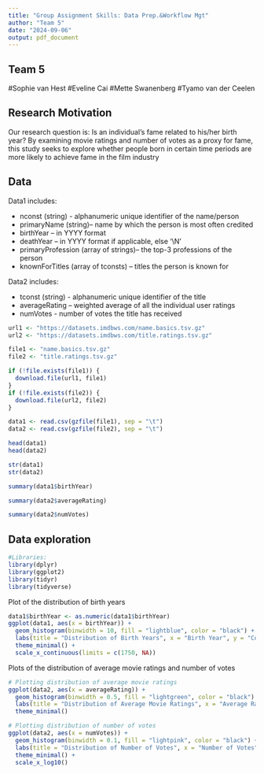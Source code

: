 ---
title: "Group Assignment Skills: Data Prep.&Workflow Mgt"
author: "Team 5"
date: "2024-09-06"
output: pdf_document
---

## Team 5
#Sophie van Hest
#Eveline Cai
#Mette Swanenberg
#Tyamo van der Ceelen

## Research Motivation

Our research question is: Is an individual’s fame related to his/her birth year?
By examining movie ratings and number of votes as a proxy for fame, this study seeks to explore whether people born in certain time periods are more likely to achieve fame in the film industry


## Data
Data1 includes:

- nconst (string) - alphanumeric unique identifier of the name/person
- primaryName (string)– name by which the person is most often credited
- birthYear – in YYYY format
- deathYear – in YYYY format if applicable, else '\\N'
- primaryProfession (array of strings)– the top-3 professions of the person
- knownForTitles (array of tconsts) – titles the person is known for

Data2 includes:

- tconst (string) - alphanumeric unique identifier of the title
- averageRating – weighted average of all the individual user ratings
- numVotes - number of votes the title has received

```{r}
url1 <- "https://datasets.imdbws.com/name.basics.tsv.gz"
url2 <- "https://datasets.imdbws.com/title.ratings.tsv.gz"

file1 <- "name.basics.tsv.gz"
file2 <- "title.ratings.tsv.gz"

if (!file.exists(file1)) {
  download.file(url1, file1)
}
if (!file.exists(file2)) {
  download.file(url2, file2)
}

data1 <- read.csv(gzfile(file1), sep = "\t")
data2 <- read.csv(gzfile(file2), sep = "\t")

head(data1)
head(data2)
```

```{r}
str(data1)
str(data2)
```
```{r}
summary(data1$birthYear)
```

```{r}
summary(data2$averageRating)
```
```{r}
summary(data2$numVotes)
```

## Data exploration

```{r}
#Libraries:
library(dplyr)
library(ggplot2)
library(tidyr)
library(tidyverse)
```
Plot of the distribution of birth years
```{r}
data1$birthYear <- as.numeric(data1$birthYear)
ggplot(data1, aes(x = birthYear)) +
  geom_histogram(binwidth = 10, fill = "lightblue", color = "black") +
  labs(title = "Distribution of Birth Years", x = "Birth Year", y = "Count") +
  theme_minimal() +
  scale_x_continuous(limits = c(1750, NA))
```
Plots of the distribution of average movie ratings and number of votes
```{r}
# Plotting distribution of average movie ratings
ggplot(data2, aes(x = averageRating)) +
  geom_histogram(binwidth = 0.5, fill = "lightgreen", color = "black") +
  labs(title = "Distribution of Average Movie Ratings", x = "Average Rating", y = "Count") +
  theme_minimal()

# Plotting distribution of number of votes
ggplot(data2, aes(x = numVotes)) +
  geom_histogram(binwidth = 0.1, fill = "lightpink", color = "black") +
  labs(title = "Distribution of Number of Votes", x = "Number of Votes", y = "Count") +
  theme_minimal() +
  scale_x_log10()
```















